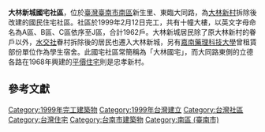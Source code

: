 {{Infobox building
| name                = 大林新城國宅社區
| image               = [[File:大林新城國宅.jpg|250px]]
| image_alt           = 
| caption             = 
| map_type            = 
| map_alt             = 
| map_caption         = 
| altitude            = 
| building_type       =  
| architectural_style =  [[現代主義|現代主義]]
| structural_system   = [[鋼筋混凝土|鋼筋混凝土]]
| cost                = 
| owner               = [[內政部營建署|內政部營建署]]
| current_tenants     = 
| landlord            = 
| location            = [[臺南市|臺南市]][[南區_(臺南市)|南區]]
| address             =  大同路二段
| location_town       = 
| location_country    = [[中華民國|中華民國]]
| iso_region          = 
| coordinates_display = 
| latitude            = 
| longitude           = 
| latd                =
| latm                =
| lats                =
| latNS               =
| longd               =
| longm               =
| longs               =
| longEW              =
| coordinates         =
| start_date          = 
| completion_date     =
| inauguration_date   =  
| renovation_date     = 
| height              = 
| roof                = 
| other_dimensions    = 
| floor_count         =  
| floor_area          = 
| main_contractor     = 
| architect           = 
| architecture_firm   = 
| structural_engineer = 
| other_designers     = 
| awards              = 
| url                 = 
}}
'''大林新城國宅社區'''，位於[[臺灣|臺灣]][[臺南市|臺南市]][[南區_(臺南市)|南區]]新生里、東臨大同路，為[[大林新村|大林新村]]拆除後改建的國民住宅社區。社區於1999年2月12日完工{{R|沈美真}}，共有十幢大樓，以英文字母命名為A區、B區、C區依序至J區，合計1962戶。{{R|區公所}}大林新城居民除了原大林新村的眷戶以外，[[水交社_(臺南市)|水交社]]眷村拆除後的居民也遷入大林新城，另有[[嘉南藥理科技大學|嘉南藥理科技大學]]曾租賃部份單位作為學生宿舍。此國宅社區常簡稱為「大林國宅」，而大同路東側的立德各路在1968年興建的[[平價住宅|平價住宅]]則是忠孝新村。

==參考文獻==
{{reflist|refs=
<ref name="沈美真">{{cite book|author=沈美真|title=《台南市國宅效能過低案調查報告》|url=http://www.cy.gov.tw/AP_HOME/Op_Upload/eDoc/%E8%AA%BF%E6%9F%A5%E5%A0%B1%E5%91%8A/98/098000088%E5%8F%B0%E5%8D%97%E5%B8%82%E5%9C%8B%E5%AE%85%E6%95%88%E8%83%BD%E9%81%8E%E4%BD%8E%E6%A1%88%E8%AA%BF%E6%9F%A5%E6%84%8F%E8%A6%8B.pdf|publisher=監察院|date=2007-03-11|deadurl=yes|archiveurl=https://web.archive.org/web/20141106082345/http://www.cy.gov.tw/AP_HOME/Op_Upload/eDoc/%E8%AA%BF%E6%9F%A5%E5%A0%B1%E5%91%8A/98/098000088%E5%8F%B0%E5%8D%97%E5%B8%82%E5%9C%8B%E5%AE%85%E6%95%88%E8%83%BD%E9%81%8E%E4%BD%8E%E6%A1%88%E8%AA%BF%E6%9F%A5%E6%84%8F%E8%A6%8B.pdf|archivedate=2014-11-06}}</ref>
<ref name="區公所">[http://www.tnsouth.gov.tw/e-1-2.php?id=%B7s%A5%CD%A8%BD 東區區公所、新生里介紹]{{dead link|date=2017年12月 |bot=InternetArchiveBot |fix-attempted=yes }}</ref>
}}

{{Portal bar|臺灣|臺南|政府}}
[[Category:1999年完工建築物|Category:1999年完工建築物]]
[[Category:1999年台灣建立|Category:1999年台灣建立]]
[[Category:台灣社區|Category:台灣社區]]
[[Category:台灣住宅|Category:台灣住宅]]
[[Category:台南市建築物|Category:台南市建築物]]
[[Category:南區_(臺南市)|Category:南區 (臺南市)]]